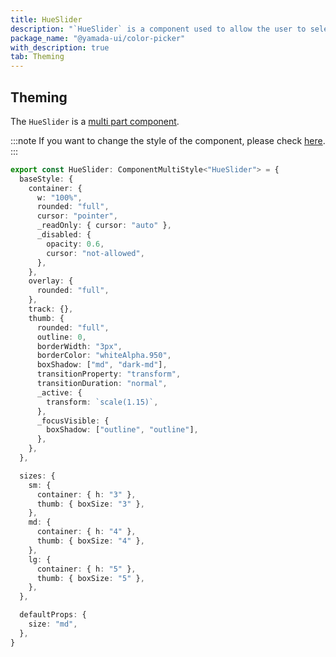 ```yaml
---
title: HueSlider
description: "`HueSlider` is a component used to allow the user to select a color hue."
package_name: "@yamada-ui/color-picker"
with_description: true
tab: Theming
---
```


## Theming

The `HueSlider` is a [multi part component](/styled-system/theming/component-styles#multi-part-components).

:::note
If you want to change the style of the component, please check [here](/styled-system/theming/customize-theme#changing-the-style-of-components).
:::

```ts
export const HueSlider: ComponentMultiStyle<"HueSlider"> = {
  baseStyle: {
    container: {
      w: "100%",
      rounded: "full",
      cursor: "pointer",
      _readOnly: { cursor: "auto" },
      _disabled: {
        opacity: 0.6,
        cursor: "not-allowed",
      },
    },
    overlay: {
      rounded: "full",
    },
    track: {},
    thumb: {
      rounded: "full",
      outline: 0,
      borderWidth: "3px",
      borderColor: "whiteAlpha.950",
      boxShadow: ["md", "dark-md"],
      transitionProperty: "transform",
      transitionDuration: "normal",
      _active: {
        transform: `scale(1.15)`,
      },
      _focusVisible: {
        boxShadow: ["outline", "outline"],
      },
    },
  },

  sizes: {
    sm: {
      container: { h: "3" },
      thumb: { boxSize: "3" },
    },
    md: {
      container: { h: "4" },
      thumb: { boxSize: "4" },
    },
    lg: {
      container: { h: "5" },
      thumb: { boxSize: "5" },
    },
  },

  defaultProps: {
    size: "md",
  },
}
```

